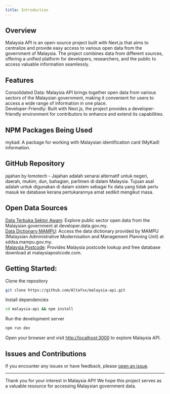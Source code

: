 ```yaml
---
title: Introduction
---
```


## Overview

Malaysia API is an open-source project built with Next.js that aims to centralize and provide easy access to various open data from the government of Malaysia. The project combines data from different sources, offering a unified platform for developers, researchers, and the public to access valuable information seamlessly.

## Features
Consolidated Data: Malaysia API brings together open data from various sectors of the Malaysian government, making it convenient for users to access a wide range of information in one place.\
Developer-Friendly: Built with Next.js, the project provides a developer-friendly environment for contributors to enhance and extend its capabilities.

## NPM Packages Being Used
mykad: A package for working with Malaysian identification card (MyKad) information.

## GitHub Repository
jajahan by lomotech - Jajahan adalah senarai alternatif untuk negeri, daerah, mukim, dun, bahagian, parlimen di dalam Malaysia. Tujuan asal adalah untuk digunakan di dalam sistem sebagai fix data yang tidak perlu masuk ke database kerana pertukarannya amat sedikit mengikut masa.

## Open Data Sources
[Data Terbuka Sektor Awam](https://developer.data.gov.my/): Explore public sector open data from the Malaysian government at developer.data.gov.my.\
[Data Dictionary MAMPU](http://sddsa.mampu.gov.my/): Access the data dictionary provided by MAMPU (Malaysian Administrative Modernisation and Management Planning Unit) at sddsa.mampu.gov.my.\
[Malaysia Postcode](https://malaysiapostcode.com/): Provides Malaysia postcode lookup and free database download at malaysiapostcode.com.


## Getting Started:

Clone the repository

```bash
git clone https://github.com/Altafxx/malaysia-api.git
```

Install dependencies

```bash
cd malaysia-api && npm install
```

Run the development server

```bash
npm run dev
```
Open your browser and visit [http://localhost:3000](http://localhost:3000) to explore Malaysia API.

## Issues and Contributions
If you encounter any issues or have feedback, please [open an issue](https://github.com/Altafxx/malaysia-api/issues).

---

Thank you for your interest in Malaysia API! We hope this project serves as a valuable resource for accessing Malaysian government data.
